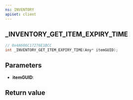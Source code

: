 ```yaml
---
ns: INVENTORY
apiset: client
---
```

## _INVENTORY_GET_ITEM_EXPIRY_TIME

```c
// 0x4A606C17276E1BCC
int _INVENTORY_GET_ITEM_EXPIRY_TIME(Any* itemGUID);
```


## Parameters
* **itemGUID**:

## Return value
